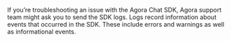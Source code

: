 
If you’re troubleshooting an issue with the Agora Chat SDK, Agora support team might ask you to send the SDK logs. Logs record information about events that occurred in the SDK. These include errors and warnings as well as informational events.

<SdkLogs />